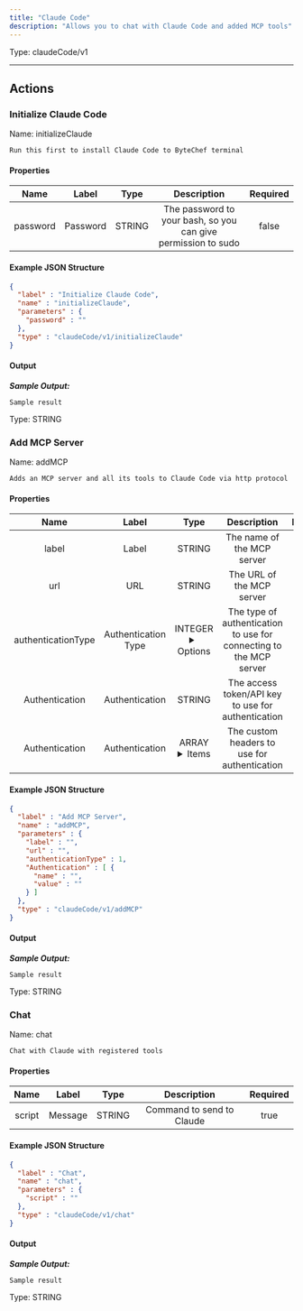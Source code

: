 ```yaml
---
title: "Claude Code"
description: "Allows you to chat with Claude Code and added MCP tools"
---
```




Type: claudeCode/v1

<hr />




## Actions


### Initialize Claude Code
Name: initializeClaude

`Run this first to install Claude Code to ByteChef terminal`

#### Properties

|      Name       |      Label     |     Type     |     Description     | Required |
|:---------------:|:--------------:|:------------:|:-------------------:|:--------:|
| password | Password | STRING | The password to your bash, so you can give permission to sudo | false |

#### Example JSON Structure
```json
{
  "label" : "Initialize Claude Code",
  "name" : "initializeClaude",
  "parameters" : {
    "password" : ""
  },
  "type" : "claudeCode/v1/initializeClaude"
}
```

#### Output


___Sample Output:___

```Sample result```



Type: STRING








### Add MCP Server
Name: addMCP

`Adds an MCP server and all its tools to Claude Code via http protocol`

#### Properties

|      Name       |      Label     |     Type     |     Description     | Required |
|:---------------:|:--------------:|:------------:|:-------------------:|:--------:|
| label | Label | STRING | The name of the MCP server | true |
| url | URL | STRING | The URL of the MCP server | true |
| authenticationType | Authentication Type | INTEGER <details> <summary> Options </summary> <span>0</span>, <span>1</span>, <span>2</span> </details> | The type of authentication to use for connecting to the MCP server | true |
| Authentication | Authentication | STRING | The access token/API key to use for authentication | true |
| Authentication | Authentication | ARRAY <details> <summary> Items </summary> [&#123;STRING\(name), STRING\(value)&#125;] </details> | The custom headers to use for authentication | false |

#### Example JSON Structure
```json
{
  "label" : "Add MCP Server",
  "name" : "addMCP",
  "parameters" : {
    "label" : "",
    "url" : "",
    "authenticationType" : 1,
    "Authentication" : [ {
      "name" : "",
      "value" : ""
    } ]
  },
  "type" : "claudeCode/v1/addMCP"
}
```

#### Output


___Sample Output:___

```Sample result```



Type: STRING








### Chat
Name: chat

`Chat with Claude with registered tools`

#### Properties

|      Name       |      Label     |     Type     |     Description     | Required |
|:---------------:|:--------------:|:------------:|:-------------------:|:--------:|
| script | Message | STRING | Command to send to Claude | true |

#### Example JSON Structure
```json
{
  "label" : "Chat",
  "name" : "chat",
  "parameters" : {
    "script" : ""
  },
  "type" : "claudeCode/v1/chat"
}
```

#### Output


___Sample Output:___

```Sample result```



Type: STRING










